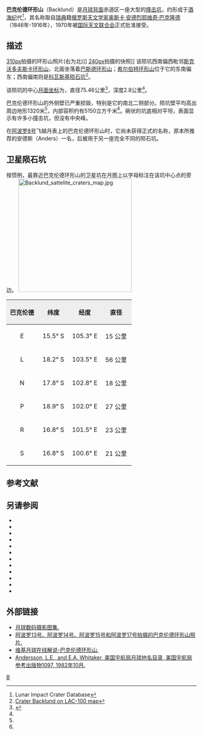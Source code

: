 {{lunar crater data|
 image=Backlund crater 2196 med.jpg|
 caption=[[月球轨道器2号|月球轨道器2号]]拍摄的图像|
 latitude=16.22|
 N_or_S=S|
 longitude=103.35|
 E_or_W=E|
 diameter=75.46公里|
 depth=2.8公里|
 colong=254|
 eponym=[[奥斯卡·巴克隆德|奥斯卡·巴克隆德]]}}
'''巴克伦德环形山'''（Backlund）是[[月球背面|月球背面]]赤道区一座大型的[[撞击坑|撞击坑]]，约形成于[[酒海纪|酒海纪]]代<ref name=LICD>Lunar Impact Crater Database</ref>，其名称取自[[瑞典|瑞典]]籍[[俄罗斯|俄罗斯]][[天文学家|天文学家]][[奥斯卡·巴克隆德|奥斯卡·安德烈耶维奇·巴克隆德]]（1846年-1916年），1970年被[[国际天文联合会|国际天文联合会]]正式批准接受。

==描述==
[[image:AS15-M-1733.jpg|310px]]拍摄的环形山照片(右为北)]]
[[image:Backlund_crater_LROC.jpg|240px]]拍摄的快照]]
该陨坑西南偏西毗邻[[斯克沃多夫斯卡环形山|斯克沃多夫斯卡环形山]]，北面坐落着[[巴斯德环形山|巴斯德环形山]]；[[希尔伯特环形山|希尔伯特环形山]]位于它的东南偏东；西南偏南则是[[科瓦斯基陨石坑|科瓦斯基陨石坑]]<ref>[http://planetarynames.wr.usgs.gov/images/Lunar/lac_8100_lo.pdf Crater Backlund on LAC-100 map]{{dead link|date=2017年12月 |bot=InternetArchiveBot |fix-attempted=yes }}</ref>。

该陨坑的中心[[月面坐标|月面坐标]]为{{Coord|16.22|S|103.35|E|globe:Moon|nogoogle=1|noosm=1}}，直径75.46公里<ref name="IAU">{{Cite web |url=http://planetarynames.wr.usgs.gov/Feature/542 |title=Directory of the International Astronomical Union |access-date=2016-08-04 |archive-date=2020-09-15 |archive-url=https://web.archive.org/web/20200915230357/https://planetarynames.wr.usgs.gov/Feature/542 |dead-url=no }}</ref>，深度2.8公里<ref name="LICD"/>。

巴克伦德环形山的外侧壁已严重损毁，特别是它的南北二侧部分。陨坑壁平均高出周边地形1320米<ref name="LICD"/>，内部容积约有5150立方千米<ref name="LICD"/>。碗状的坑底相对平坦，表面显示有许多小撞击坑，但没有中央峰。

在[[阿波罗8号|阿波罗8号]]飞越月表上的巴克伦德环形山时，它尚未获得正式的名称，原本所推荐的安德斯（Anders）一名，后被用于另一座完全不同的陨石坑。

==卫星陨石坑==
按惯例，最靠近巴克伦德环形山的卫星坑在月图上以字母标注在该坑中心点的旁边。
[[Image:Backlund_sattelite_craters_map.jpg|300px]]

{| class="wikitable"
!width="25%" style="background:#eeeeee;" |巴克伦德 
!width="25%" style="background:#eeeeee;" |纬度
!width="25%" style="background:#eeeeee;" |经度
!width="25%" style="background:#eeeeee;" |直径
|-
|align="center"|E
|align="center"|15.5° S
|align="center"|105.3° E
|align="center"|15 公里
|-
|align="center"|L
|align="center"|18.2° S
|align="center"|103.5° E
|align="center"|56 公里
|-
|align="center"|N
|align="center"|17.8° S
|align="center"|102.8° E
|align="center"|18 公里
|-
|align="center"|P
|align="center"|18.9° S
|align="center"|102.0° E
|align="center"|27 公里
|-
|align="center"|R
|align="center"|16.8° S
|align="center"|101.5° E
|align="center"|23 公里
|-
|align="center"|S
|align="center"|16.8° S
|align="center"|100.6° E
|align="center"|21 公里
|}{{clear}}
== 参考文献 ==
{{Reflist}}

==另请参阅==
{{refbegin}}
* {{cite book
  | last1 = Andersson
  | first1 = L. E.
  | last2 = Whitaker
  | first2 = E. A.
  | authorlink2 = Ewen Whitaker
  | date = 1982
  | title = [[NASA|NASA]] Catalogue of Lunar Nomenclature
  | publisher = NASA RP-1097
  | ref = harv
  }}
* {{cite web
  | last = Blue
  | first = Jennifer
  | date = July 25, 2007
  | title = Gazetteer of Planetary Nomenclature
  | publisher = [[United_States_Geological_Survey|USGS]]
  | url = http://planetarynames.wr.usgs.gov/
  | accessdate = 2007-08-05
  | ref = harv
  | archive-date = 2019-12-05
  | archive-url = https://web.archive.org/web/20191205162958/https://planetarynames.wr.usgs.gov/
  | dead-url = no
  }}
* {{cite book
  | last1 = Bussey
  | first1 = B.
  | authorlink1 = Ben Bussey
  | last2 = Spudis
  | first2 = P.
  | authorlink2 = Paul Spudis
  | date = 2004
  | title = The Clementine Atlas of the Moon
  | publisher = Cambridge University Press
  | location = New York
  | isbn = 978-0-521-81528-4
  | ref = harv
  }}
* {{cite book
  | last1 = Cocks
  | first1 = Elijah E.
  | last2 = Cocks
  | first2 = Josiah C.
  | date = 1995
  | title = Who's Who on the Moon: A Biographical Dictionary of Lunar Nomenclature
  | url = https://archive.org/details/isbn_9780936389271
  | publisher = Tudor Publishers
  | isbn = 978-0-936389-27-1
  | ref = harv
  }}
* {{cite web
  | last = McDowell
  | first = Jonathan
  | date = July 15, 2007
  | url = http://host.planet4589.org/astro/lunar/
  | title = Lunar Nomenclature
  | publisher = Jonathan's Space Report
  | accessdate = 2007-10-24
  | ref = harv
  | archive-date = 2012-05-26
  | archive-url = https://www.webcitation.org/67wcYNfK3?url=http://host.planet4589.org/astro/lunar/
  | dead-url = no
  }}
* {{cite journal| last1 = Menzel| first1 = D. H.| last2 = Minnaert| first2 = M.| last3 = Levin| first3 = B.| last4 = Dollfus| first4 = A.| last5 = Bell| first5 = B.| title = Report on Lunar Nomenclature by the Working Group of Commission 17 of the IAU| doi = 10.1007/BF00171763| journal = Space Science Reviews| volume = 12| issue = 2| pages = 136–186| date = 1971| bibcode = 1971SSRv...12..136M| ref = harv}}
* {{cite book
  | first = Patrick
  | last = Moore
  | authorlink = Patrick Moore
  | date = 2001
  | title = On the Moon
  | url = https://archive.org/details/patrickmooreonmo00patr
  | publisher = Sterling Publishing Co.
  | isbn = 978-0-304-35469-6
  | ref = harv
  }}
* {{cite book
  | first = Fred W.
  | last = Price
  | date = 1988
  | title = The Moon Observer's Handbook
  | publisher = Cambridge University Press
  | isbn = 978-0-521-33500-3
  | ref = harv
  }}
* {{cite book
  | last = Rükl
  | first = Antonín
  | authorlink = Antonín Rükl
  | date = 1990
  | title = Atlas of the Moon
  | publisher = Kalmbach Books
  | isbn = 978-0-913135-17-4
  | ref = harv
  }}
* {{cite book
  | last = Webb
  | first = Rev. T. W.
  | authorlink = Thomas William Webb
  | date = 1962
  | title = Celestial Objects for Common Telescopes
  | url = https://archive.org/details/celestialobjects00webb
  | edition = 6th revised
  | publisher = Dover
  | isbn = 978-0-486-20917-3
  | ref = harv
  }}
* {{cite book
  | first = Ewen A.
  | last = Whitaker
  | authorlink = Ewen Whitaker
  | date = 1999
  | title = Mapping and Naming the Moon
  | publisher = Cambridge University Press
  | isbn = 978-0-521-62248-6
  | ref = harv
  }}
* {{cite book
  | first = Peter T.
  | last = Wlasuk
  | date = 2000
  | title = Observing the Moon
  | publisher = Springer
  | isbn = 978-1-85233-193-1
  | ref = harv
 }}
{{refend}}

==外部链接==
* [http://www.lpi.usra.edu/resources/lunar_orbiter/bin/srch_nam.shtml?Backlund%7C0 月球数码摄影图集.] {{Wayback|url=http://www.lpi.usra.edu/resources/lunar_orbiter/bin/srch_nam.shtml?Backlund%7C0 |date=20201127015226 }}
* [http://www.lpi.usra.edu/resources/apollo/search/feature/?feature=Backlund 阿波罗13号、阿波罗14号、阿波罗15号和阿波罗17号拍摄的巴克伦德环形山照片.] {{Wayback|url=http://www.lpi.usra.edu/resources/apollo/search/feature/?feature=Backlund |date=20201127013719 }}
* [http://the-moon.wikispaces.com/Backlund 维基月球在线解说-巴克伦德环形山.] {{Wayback|url=http://the-moon.wikispaces.com/Backlund |date=20180507083506 }}
* [http://planet4589.org/astro/lunar/RP-1097.pdf Andersson, L.E., and E.A. Whitaker, 美国宇航局月球地名目录, 美国宇航局参考出版物1097, 1982年10月.] {{Wayback|url=http://planet4589.org/astro/lunar/RP-1097.pdf |date=20141006125838 }}

[[Category:月球环形山|B]]
{{月球环形山 (A-B)}}